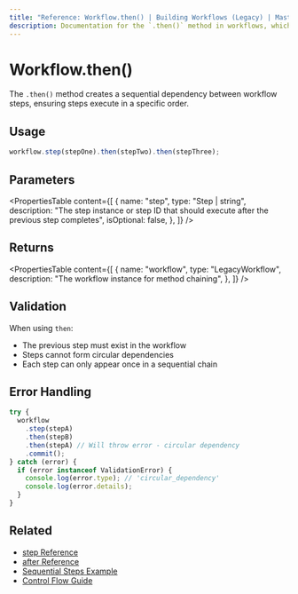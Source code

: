 ```yaml
---
title: "Reference: Workflow.then() | Building Workflows (Legacy) | Mastra Docs"
description: Documentation for the `.then()` method in workflows, which creates sequential dependencies between steps.
---
```


# Workflow.then()

The `.then()` method creates a sequential dependency between workflow steps, ensuring steps execute in a specific order.

## Usage

```typescript
workflow.step(stepOne).then(stepTwo).then(stepThree);
```

## Parameters

<PropertiesTable
  content={[
    {
      name: "step",
      type: "Step | string",
      description:
        "The step instance or step ID that should execute after the previous step completes",
      isOptional: false,
    },
  ]}
/>

## Returns

<PropertiesTable
  content={[
    {
      name: "workflow",
      type: "LegacyWorkflow",
      description: "The workflow instance for method chaining",
    },
  ]}
/>

## Validation

When using `then`:

- The previous step must exist in the workflow
- Steps cannot form circular dependencies
- Each step can only appear once in a sequential chain

## Error Handling

```typescript
try {
  workflow
    .step(stepA)
    .then(stepB)
    .then(stepA) // Will throw error - circular dependency
    .commit();
} catch (error) {
  if (error instanceof ValidationError) {
    console.log(error.type); // 'circular_dependency'
    console.log(error.details);
  }
}
```

## Related

- [step Reference](./step-class.mdx)
- [after Reference](./after.mdx)
- [Sequential Steps Example](../../examples/workflows/sequential-steps.mdx)
- [Control Flow Guide](../../docs/workflows-legacy/control-flow.mdx)